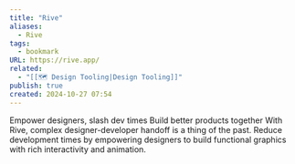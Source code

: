 ```yaml
---
title: "Rive"
aliases:
  - Rive
tags:
  - bookmark
URL: https://rive.app/
related:
  - "[[🗺️ Design Tooling|Design Tooling]]"
publish: true
created: 2024-10-27 07:54
---
```




Empower designers,
slash dev times
Build better products together
With Rive, complex designer-developer handoff is a thing of the past. Reduce development times by empowering designers to build functional graphics with rich interactivity and animation.